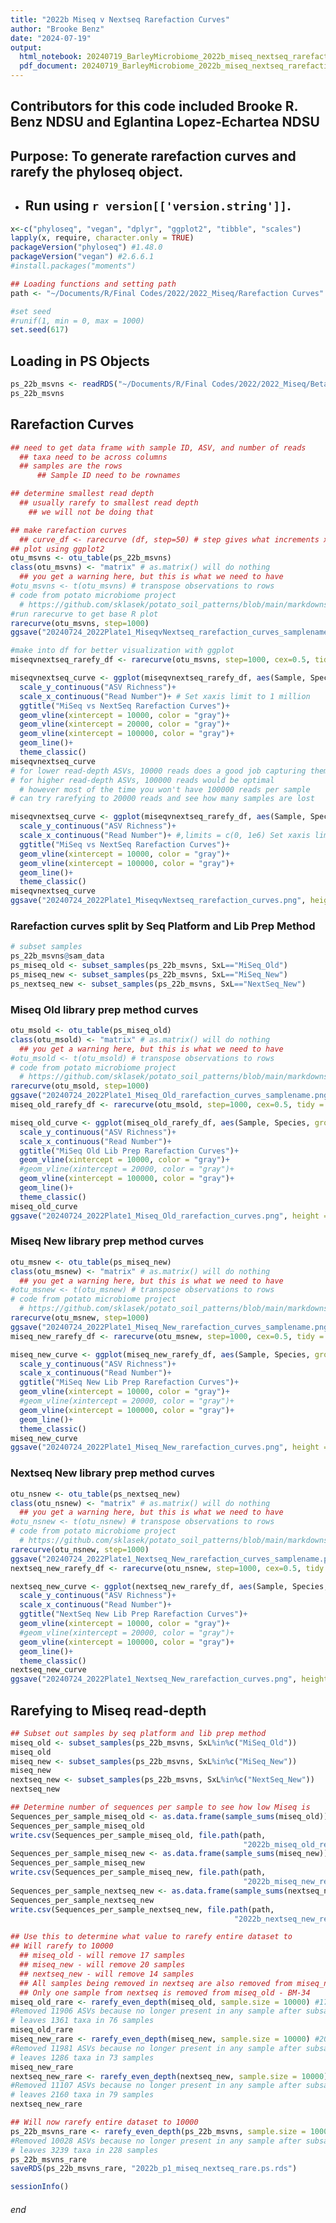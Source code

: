 ```yaml
---
title: "2022b Miseq v Nextseq Rarefaction Curves"
author: "Brooke Benz"
date: "2024-07-19"
output:
  html_notebook: 20240719_BarleyMicrobiome_2022b_miseq_nextseq_rarefactioncurves_BRB
  pdf_document: 20240719_BarleyMicrobiome_2022b_miseq_nextseq_rarefactioncurves_BRB
---
```

## Contributors for this code included Brooke R. Benz NDSU and Eglantina Lopez-Echartea NDSU

## Purpose: To generate rarefaction curves and rarefy the phyloseq object.

* Run using `r version[['version.string']] `.
---

```r
x<-c("phyloseq", "vegan", "dplyr", "ggplot2", "tibble", "scales")  
lapply(x, require, character.only = TRUE)
packageVersion("phyloseq") #1.48.0
packageVersion("vegan") #2.6.6.1
#install.packages("moments")

## Loading functions and setting path
path <- "~/Documents/R/Final Codes/2022/2022_Miseq/Rarefaction Curves"

#set seed
#runif(1, min = 0, max = 1000)
set.seed(617)
```

## Loading in PS Objects
```r
ps_22b_msvns <- readRDS("~/Documents/R/Final Codes/2022/2022_Miseq/Beta Diversity/2022b_p1_miseq_nextseq.ps.rds")
ps_22b_msvns
```

## Rarefaction Curves
```r
## need to get data frame with sample ID, ASV, and number of reads
  ## taxa need to be across columns
  ## samples are the rows
      ## Sample ID need to be rownames

## determine smallest read depth
  ## usually rarefy to smallest read depth
    ## we will not be doing that

## make rarefaction curves
  ## curve_df <- rarecurve (df, step=50) # step gives what increments x axis will be
## plot using ggplot2
otu_msvns <- otu_table(ps_22b_msvns)
class(otu_msvns) <- "matrix" # as.matrix() will do nothing
  ## you get a warning here, but this is what we need to have
#otu_msvns <- t(otu_msvns) # transpose observations to rows
# code from potato microbiome project
  # https://github.com/sklasek/potato_soil_patterns/blob/main/markdowns/06_ordinations_and_barplots_by_state_ITS.md
#run rarecurve to get base R plot
rarecurve(otu_msvns, step=1000)
ggsave("20240724_2022Plate1_MiseqvNextseq_rarefaction_curves_samplename.png", height = 8, width = 15)

#make into df for better visualization with ggplot
miseqvnextseq_rarefy_df <- rarecurve(otu_msvns, step=1000, cex=0.5, tidy = TRUE) # make a dataframe of rarefaction counts

miseqvnextseq_curve <- ggplot(miseqvnextseq_rarefy_df, aes(Sample, Species, group = Site))+ #
  scale_y_continuous("ASV Richness")+
  scale_x_continuous("Read Number")+ # Set xaxis limit to 1 million
  ggtitle("MiSeq vs NextSeq Rarefaction Curves")+
  geom_vline(xintercept = 10000, color = "gray")+
  geom_vline(xintercept = 20000, color = "gray")+
  geom_vline(xintercept = 100000, color = "gray")+
  geom_line()+
  theme_classic()
miseqvnextseq_curve
# for lower read-depth ASVs, 10000 reads does a good job capturing them
# for higher read-depth ASVs, 100000 reads would be optimal
  # however most of the time you won't have 100000 reads per sample
# can try rarefying to 20000 reads and see how many samples are lost

miseqvnextseq_curve <- ggplot(miseqvnextseq_rarefy_df, aes(Sample, Species, group = Site))+ # sample = read#, species = number of ASVs, site = sample name
  scale_y_continuous("ASV Richness")+
  scale_x_continuous("Read Number")+ #,limits = c(0, 1e6) Set xaxis limit to 1 million
  ggtitle("MiSeq vs NextSeq Rarefaction Curves")+
  geom_vline(xintercept = 10000, color = "gray")+
  geom_vline(xintercept = 100000, color = "gray")+
  geom_line()+
  theme_classic()
miseqvnextseq_curve
ggsave("20240724_2022Plate1_MiseqvNextseq_rarefaction_curves.png", height = 8, width = 15)
```

### Rarefaction curves split by Seq Platform and Lib Prep Method
```r
# subset samples
ps_22b_msvns@sam_data
ps_miseq_old <- subset_samples(ps_22b_msvns, SxL=="MiSeq_Old")
ps_miseq_new <- subset_samples(ps_22b_msvns, SxL=="MiSeq_New")
ps_nextseq_new <- subset_samples(ps_22b_msvns, SxL=="NextSeq_New")
```
### Miseq Old library prep method curves
```r
otu_msold <- otu_table(ps_miseq_old)
class(otu_msold) <- "matrix" # as.matrix() will do nothing
  ## you get a warning here, but this is what we need to have
#otu_msold <- t(otu_msold) # transpose observations to rows
# code from potato microbiome project
  # https://github.com/sklasek/potato_soil_patterns/blob/main/markdowns/06_ordinations_and_barplots_by_state_ITS.md
rarecurve(otu_msold, step=1000)
ggsave("20240724_2022Plate1_Miseq_Old_rarefaction_curves_samplename.png", height = 8, width = 15)
miseq_old_rarefy_df <- rarecurve(otu_msold, step=1000, cex=0.5, tidy = TRUE) # make a dataframe of rarefaction counts

miseq_old_curve <- ggplot(miseq_old_rarefy_df, aes(Sample, Species, group = Site))+ # sample = read#, species = number of ASVs, site = sample name
  scale_y_continuous("ASV Richness")+
  scale_x_continuous("Read Number")+ 
  ggtitle("MiSeq Old Lib Prep Rarefaction Curves")+
  geom_vline(xintercept = 10000, color = "gray")+
  #geom_vline(xintercept = 20000, color = "gray")+
  geom_vline(xintercept = 100000, color = "gray")+
  geom_line()+
  theme_classic()
miseq_old_curve
ggsave("20240724_2022Plate1_Miseq_Old_rarefaction_curves.png", height = 8, width = 15)
```

### Miseq New library prep method curves
```r
otu_msnew <- otu_table(ps_miseq_new)
class(otu_msnew) <- "matrix" # as.matrix() will do nothing
  ## you get a warning here, but this is what we need to have
#otu_msnew <- t(otu_msnew) # transpose observations to rows
# code from potato microbiome project
  # https://github.com/sklasek/potato_soil_patterns/blob/main/markdowns/06_ordinations_and_barplots_by_state_ITS.md
rarecurve(otu_msnew, step=1000)
ggsave("20240724_2022Plate1_Miseq_New_rarefaction_curves_samplename.png", height = 8, width = 15)
miseq_new_rarefy_df <- rarecurve(otu_msnew, step=1000, cex=0.5, tidy = TRUE) # make a dataframe of rarefaction counts

miseq_new_curve <- ggplot(miseq_new_rarefy_df, aes(Sample, Species, group = Site))+ # sample = read#, species = number of ASVs, site = sample name
  scale_y_continuous("ASV Richness")+
  scale_x_continuous("Read Number")+ 
  ggtitle("MiSeq New Lib Prep Rarefaction Curves")+
  geom_vline(xintercept = 10000, color = "gray")+
  #geom_vline(xintercept = 20000, color = "gray")+
  geom_vline(xintercept = 100000, color = "gray")+
  geom_line()+
  theme_classic()
miseq_new_curve
ggsave("20240724_2022Plate1_Miseq_New_rarefaction_curves.png", height = 8, width = 15)
```

### Nextseq New library prep method curves
```r
otu_nsnew <- otu_table(ps_nextseq_new)
class(otu_nsnew) <- "matrix" # as.matrix() will do nothing
  ## you get a warning here, but this is what we need to have
#otu_nsnew <- t(otu_nsnew) # transpose observations to rows
# code from potato microbiome project
  # https://github.com/sklasek/potato_soil_patterns/blob/main/markdowns/06_ordinations_and_barplots_by_state_ITS.md
rarecurve(otu_nsnew, step=1000)
ggsave("20240724_2022Plate1_Nextseq_New_rarefaction_curves_samplename.png", height = 8, width = 15)
nextseq_new_rarefy_df <- rarecurve(otu_nsnew, step=1000, cex=0.5, tidy = TRUE) # make a dataframe of rarefaction counts

nextseq_new_curve <- ggplot(nextseq_new_rarefy_df, aes(Sample, Species, group = Site))+# sample = read#, species = number of ASVs, site = sample name
  scale_y_continuous("ASV Richness")+
  scale_x_continuous("Read Number")+ 
  ggtitle("NextSeq New Lib Prep Rarefaction Curves")+
  geom_vline(xintercept = 10000, color = "gray")+
  #geom_vline(xintercept = 20000, color = "gray")+
  geom_vline(xintercept = 100000, color = "gray")+
  geom_line()+
  theme_classic()
nextseq_new_curve
ggsave("20240724_2022Plate1_Nextseq_New_rarefaction_curves.png", height = 8, width = 15)
```

## Rarefying to Miseq read-depth
```r
## Subset out samples by seq platform and lib prep method
miseq_old <- subset_samples(ps_22b_msvns, SxL%in%c("MiSeq_Old"))
miseq_old
miseq_new <- subset_samples(ps_22b_msvns, SxL%in%c("MiSeq_New"))
miseq_new
nextseq_new <- subset_samples(ps_22b_msvns, SxL%in%c("NextSeq_New"))
nextseq_new

## Determine number of sequences per sample to see how low Miseq is
Sequences_per_sample_miseq_old <- as.data.frame(sample_sums(miseq_old))
Sequences_per_sample_miseq_old
write.csv(Sequences_per_sample_miseq_old, file.path(path,
                                                    "2022b_miseq_old_read_counts.csv"))
Sequences_per_sample_miseq_new <- as.data.frame(sample_sums(miseq_new))
Sequences_per_sample_miseq_new
write.csv(Sequences_per_sample_miseq_new, file.path(path,
                                                    "2022b_miseq_new_read_counts.csv"))
Sequences_per_sample_nextseq_new <- as.data.frame(sample_sums(nextseq_new))
Sequences_per_sample_nextseq_new
write.csv(Sequences_per_sample_nextseq_new, file.path(path,
                                                  "2022b_nextseq_new_read_counts.csv"))

## Use this to determine what value to rarefy entire dataset to
## Will rarefy to 10000
  ## miseq_old - will remove 17 samples
  ## miseq_new - will remove 20 samples
  ## nextseq_new - will remove 14 samples
  ## All samples being removed in nextseq are also removed from miseq_new
  ## Only one sample from nextseq is removed from miseq_old - BM-34
miseq_old_rare <- rarefy_even_depth(miseq_old, sample.size = 10000) #17 samples removed
#Removed 11906 ASVs because no longer present in any sample after subsampling
# leaves 1361 taxa in 76 samples
miseq_old_rare
miseq_new_rare <- rarefy_even_depth(miseq_new, sample.size = 10000) #20 samples removed
#Removed 11981 ASVs because no longer present in any sample after subsampling
# leaves 1286 taxa in 73 samples
miseq_new_rare
nextseq_new_rare <- rarefy_even_depth(nextseq_new, sample.size = 10000) #14 samples removed
#Removed 11107 ASVs because no longer present in any sample after subsampling
# leaves 2160 taxa in 79 samples
nextseq_new_rare

## Will now rarefy entire dataset to 10000
ps_22b_msvns_rare <- rarefy_even_depth(ps_22b_msvns, sample.size = 10000) #51 samples removed
#Removed 10028 ASVs because no longer present in any sample after subsampling
# leaves 3239 taxa in 228 samples
ps_22b_msvns_rare
saveRDS(ps_22b_msvns_rare, "2022b_p1_miseq_nextseq_rare.ps.rds")
```

```r
sessionInfo()
```




###### end
